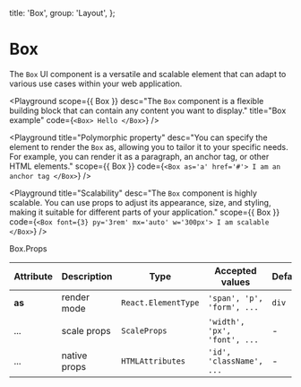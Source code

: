 
  title: 'Box',
  group: 'Layout',
};

# Box

The `Box` UI component is a versatile and scalable element that can adapt to various use cases within your web application.

<Playground
  scope={{ Box }}
  desc="The `Box` component is a flexible building block that can contain any content you want to display."
  title="Box example"
  code={`
<Box>
    Hello
</Box>
`}
/>

<Playground
  title="Polymorphic property"
  desc="You can specify the element to render the `Box` as, allowing you to tailor it to your specific needs. For example, you can render it as a paragraph, an anchor tag, or other HTML elements."
  scope={{ Box }}
  code={`
<Box as='a' href='#'>
    I am an anchor tag
</Box>
`}
/>

<Playground
  title="Scalability"
  desc="The `Box` component is highly scalable. You can use props to adjust its appearance, size, and styling, making it suitable for different parts of your application."
  scope={{ Box }}
  code={`
<Box font={3} py='3rem' mx='auto' w='300px'>
    I am scalable
</Box>
`}
/>

<Attributes edit="/app/components/box.mdx">
<Attributes.Title>Box.Props</Attributes.Title>

| Attribute | Description  | Type                | Accepted values              | Default |
| --------- | ------------ | ------------------- | ---------------------------- | ------- |
| **as**    | render mode  | `React.ElementType` | `'span', 'p', 'form', ...`   | `div`   |
| ...       | scale props  | `ScaleProps`        | `'width', 'px', 'font', ...` | -       |
| ...       | native props | `HTMLAttributes`    | `'id', 'className', ...`     | -       |

</Attributes>
